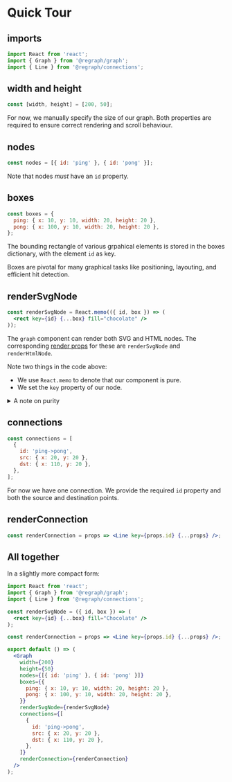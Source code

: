 
# Quick Tour

<Graph />

## imports

```jsx
import React from 'react';
import { Graph } from '@regraph/graph';
import { Line } from '@regraph/connections';
```

## width and height

```jsx
const [width, height] = [200, 50];
```

For now, we manually specify the size of our graph. Both properties are required to ensure correct rendering and scroll behaviour.

## nodes

```jsx
const nodes = [{ id: 'ping' }, { id: 'pong' }];
```

Note that nodes _must_ have an `id` property.

## boxes

```jsx
const boxes = {
  ping: { x: 10, y: 10, width: 20, height: 20 },
  pong: { x: 100, y: 10, width: 20, height: 20 },
};
```

The bounding rectangle of various grpahical elements is stored in the boxes dictionary, with the element `id` as key.

Boxes are pivotal for many graphical tasks like positioning, layouting, and efficient hit detection.

## renderSvgNode

```jsx
const renderSvgNode = React.memo(({ id, box }) => (
  <rect key={id} {...box} fill="chocolate" />
));
```

The `graph` component can render both SVG and HTML nodes. The corresponding [render props](https://reactjs.org/docs/render-props.html) for these are `renderSvgNode` and `renderHtmlNode`.

Note two things in the code above:

- We use `React.memo` to denote that our component is pure.
- We set the `key` property of our node.

<details><summary>A note on purity</summary>
The `Graph` component supports rendering of mutated data.

That's because in some use cases, like the rendering of a force-directed layout, data mutation is preferable.

</details>

## connections

```jsx
const connections = [
  {
    id: 'ping->pong',
    src: { x: 20, y: 20 },
    dst: { x: 110, y: 20 },
  },
];
```

For now we have one connection. We provide the required `id` property and both the source and destination points.

## renderConnection

```jsx
const renderConnection = props => <Line key={props.id} {...props} />;
```

## All together

In a slightly more compact form:

```jsx
import React from 'react';
import { Graph } from '@regraph/graph';
import { Line } from '@regraph/connections';

const renderSvgNode = ({ id, box }) => (
  <rect key={id} {...box} fill="Chocolate" />
);

const renderConnection = props => <Line key={props.id} {...props} />;

export default () => (
  <Graph
    width={200}
    height={50}
    nodes={[{ id: 'ping' }, { id: 'pong' }]}
    boxes={{
      ping: { x: 10, y: 10, width: 20, height: 20 },
      pong: { x: 100, y: 10, width: 20, height: 20 },
    }}
    renderSvgNode={renderSvgNode}
    connections={[
      {
        id: 'ping->pong',
        src: { x: 20, y: 20 },
        dst: { x: 110, y: 20 },
      },
    ]}
    renderConnection={renderConnection}
  />
);
```
